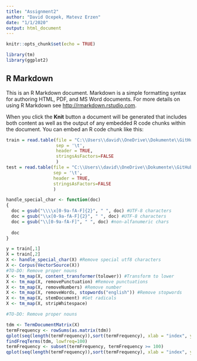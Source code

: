 ```yaml
---
title: "Assignment2"
author: "David Ocepek, Matevz Erzen"
date: "1/1/2020"
output: html_document
---
```


```r
knitr::opts_chunk$set(echo = TRUE)

library(tm)
library(ggplot2)
```

## R Markdown

This is an R Markdown document. Markdown is a simple formatting syntax for authoring HTML, PDF, and MS Word documents. For more details on using R Markdown see <http://rmarkdown.rstudio.com>.

When you click the **Knit** button a document will be generated that includes both content as well as the output of any embedded R code chunks within the document. You can embed an R code chunk like this:

```r
train = read.table(file = "C:\\Users\\david\\OneDrive\\Dokumente\\GitHub\\IntelligentSystems\\insults\\train.tsv",
                   sep = '\t', 
                   header = TRUE,
                   stringsAsFactors=FALSE 
                   )
test = read.table(file = "C:\\Users\\david\\OneDrive\\Dokumente\\GitHub\\IntelligentSystems\\insults\\test.tsv",
                  sep = '\t', 
                  header = TRUE,
                  stringsAsFactors=FALSE 
                  )

handle_special_char <- function(doc)
{
  doc = gsub("\\\\x[0-9a-fA-F]{2}", " ", doc) #UTF-8 characters
  doc = gsub("\\x[0-9a-fA-F]{2}", " ", doc) #UTF-8 characters
  doc = gsub("\\[0-9a-fA-F]", " ", doc) #non-alfanumeric chars
  
  doc
}

y = train[,1]
X = train[,2]
X <- handle_special_char(X) #Remove special utf8 characters
X <- Corpus(VectorSource(X))
#TO-DO: Remove proper nouns
X <- tm_map(X, content_transformer(tolower)) #Transform to lower
X <- tm_map(X, removePunctuation) #Remove punctuations
X <- tm_map(X, removeNumbers) #Remove number
X <- tm_map(X, removeWords, stopwords("english")) #Remove stopwords
X <- tm_map(X, stemDocument) #Get radicals
X <- tm_map(X, stripWhitespace)

#TO-DO: Remove proper nouns
```

```r
tdm <- TermDocumentMatrix(X)
termFrequency <- rowSums(as.matrix(tdm))
qplot(seq(length(termFrequency)),sort(termFrequency), xlab = "index", ylab = "Freq")
findFreqTerms(tdm, lowfreq=100)
termFrequency <- subset(termFrequency, termFrequency >= 100)
qplot(seq(length(termFrequency)),sort(termFrequency), xlab = "index", ylab = "Freq")
```